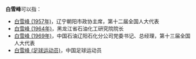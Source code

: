 '''白雪峰'''可以指：
* [[白雪峰_(1957年)|白雪峰 (1957年)]]，辽宁朝阳市政协主席，第十二届全国人大代表
* [[白雪峰_(1964年)|白雪峰 (1964年)]]，黑龙江省石油化工研究院院长
* [[白雪峰_(1969年)|白雪峰 (1969年)]]，中国石油辽阳石化分公司党委书记、总经理，第十三届全国人大代表
* [[白雪峰_(足球运动员)|白雪峰 (足球运动员)]]，中国足球运动员

{{disambig}}